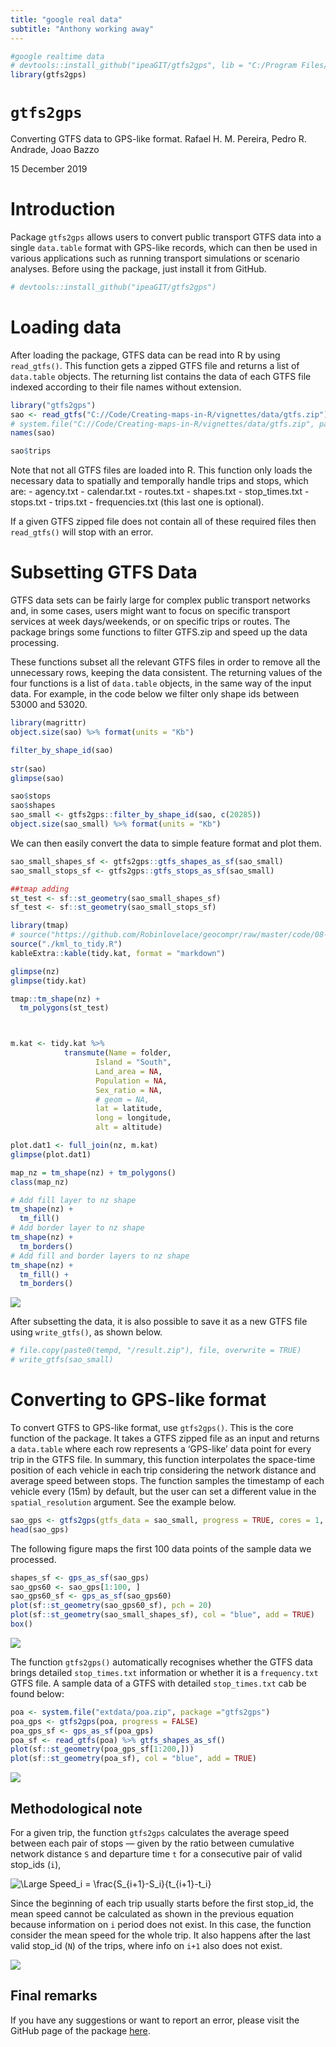```yaml
---
title: "google real data"
subtitle: "Anthony working away"
---
```

  
```r
#google realtime data
# devtools::install_github("ipeaGIT/gtfs2gps", lib = "C:/Program Files/R/R-3.6.2/library")
library(gtfs2gps)
```

# `gtfs2gps`

Converting GTFS data to GPS-like format. Rafael H. M. Pereira, Pedro R. Andrade, Joao Bazzo

15 December 2019

# Introduction

Package `gtfs2gps` allows users to convert public transport GTFS data
into a single `data.table` format with GPS-like records, which can then
be used in various applications such as running transport simulations or
scenario analyses. Before using the package, just install it from
GitHub.

```r
# devtools::install_github("ipeaGIT/gtfs2gps")
```

# Loading data

After loading the package, GTFS data can be read into R by using
`read_gtfs()`. This function gets a zipped GTFS file and returns a list
of `data.table` objects. The returning list contains the data of each
GTFS file indexed according to their file names without extension.

``` r
library("gtfs2gps")
sao <- read_gtfs("C://Code/Creating-maps-in-R/vignettes/data/gtfs.zip")
# system.file("C://Code/Creating-maps-in-R/vignettes/data/gtfs.zip", package ="gtfs2gps")
names(sao)
```

```r
sao$trips
```

Note that not all GTFS files are loaded into R. This function only loads
the necessary data to spatially and temporally handle trips and stops,
which are: - agency.txt - calendar.txt - routes.txt - shapes.txt -
  stop\_times.txt - stops.txt - trips.txt - frequencies.txt (this last one
                                                             is optional).

If a given GTFS zipped file does not contain all of these required files
then `read_gtfs()` will stop with an error.

# Subsetting GTFS Data

GTFS data sets can be fairly large for complex public transport networks
and, in some cases, users might want to focus on specific transport
services at week days/weekends, or on specific trips or routes. The
package brings some functions to filter GTFS.zip and speed up the data
processing.

These functions subset all the relevant GTFS files in order to remove
all the unnecessary rows, keeping the data consistent. The returning
values of the four functions is a list of `data.table` objects, in the
same way of the input data. For example, in the code below we filter
only shape ids between 53000 and 53020.

```r
library(magrittr)
object.size(sao) %>% format(units = "Kb")
```

```r
filter_by_shape_id(sao)
                   
str(sao)
glimpse(sao)

sao$stops
sao$shapes
sao_small <- gtfs2gps::filter_by_shape_id(sao, c(20285))
object.size(sao_small) %>% format(units = "Kb")
```

We can then easily convert the data to simple feature format and plot
them.

```r
sao_small_shapes_sf <- gtfs2gps::gtfs_shapes_as_sf(sao_small)
sao_small_stops_sf <- gtfs2gps::gtfs_stops_as_sf(sao_small)

##tmap adding
st_test <- sf::st_geometry(sao_small_shapes_sf)
sf_test <- sf::st_geometry(sao_small_stops_sf)

library(tmap)
# source("https://github.com/Robinlovelace/geocompr/raw/master/code/08-tmshape.R", print.eval = TRUE, prompt.echo = TRUE)
source("./kml_to_tidy.R")
kableExtra::kable(tidy.kat, format = "markdown")

glimpse(nz)
glimpse(tidy.kat)

tmap::tm_shape(nz) +
  tm_polygons(st_test)



m.kat <- tidy.kat %>%
            transmute(Name = folder,
                   Island = "South",
                   Land_area = NA,
                   Population = NA,
                   Sex_ratio = NA,
                   # geom = NA,
                   lat = latitude,
                   long = longitude,
                   alt = altitude)

plot.dat1 <- full_join(nz, m.kat)
glimpse(plot.dat1)

map_nz = tm_shape(nz) + tm_polygons()
class(map_nz)

# Add fill layer to nz shape
tm_shape(nz) +
  tm_fill()
# Add border layer to nz shape
tm_shape(nz) +
  tm_borders()
# Add fill and border layers to nz shape
tm_shape(nz) +
  tm_fill() +
  tm_borders()
```
![](https://github.com/ipeaGIT/gtfs2gps/blob/master/man/figures/sao_small_shapes_sf.jpg)

After subsetting the data, it is also possible to save it as a new GTFS
file using `write_gtfs()`, as shown below.

```r
# file.copy(paste0(tempd, "/result.zip"), file, overwrite = TRUE)
# write_gtfs(sao_small)
```

# Converting to GPS-like format

To convert GTFS to GPS-like format, use `gtfs2gps()`. This is the core
function of the package. It takes a GTFS zipped file as an input and
returns a `data.table` where each row represents a ‘GPS-like’ data point
for every trip in the GTFS file. In summary, this function interpolates
the space-time position of each vehicle in each trip considering the
network distance and average speed between stops. The function samples
the timestamp of each vehicle every \(15m\) by default, but the user can
set a different value in the `spatial_resolution` argument. See the
example below.

```r
sao_gps <- gtfs2gps(gtfs_data = sao_small, progress = TRUE, cores = 1, spatial_resolution = 15)
head(sao_gps)
```

The following figure maps the first 100 data points of the sample data
we processed.

```r
shapes_sf <- gps_as_sf(sao_gps)
sao_gps60 <- sao_gps[1:100, ]
sao_gps60_sf <- gps_as_sf(sao_gps60)
plot(sf::st_geometry(sao_gps60_sf), pch = 20)
plot(sf::st_geometry(sao_small_shapes_sf), col = "blue", add = TRUE)
box()
```

![](https://github.com/ipeaGIT/gtfs2gps/blob/master/man/figures/sao_gps60_sf.jpg)
  
The function `gtfs2gps()` automatically recognises whether the GTFS data
brings detailed `stop_times.txt` information or whether it is a
`frequency.txt` GTFS file. A sample data of a GTFS with detailed
`stop_times.txt` cab be found below:
  
``` r
poa <- system.file("extdata/poa.zip", package ="gtfs2gps")
poa_gps <- gtfs2gps(poa, progress = FALSE)
poa_gps_sf <- gps_as_sf(poa_gps)
poa_sf <- read_gtfs(poa) %>% gtfs_shapes_as_sf()
plot(sf::st_geometry(poa_gps_sf[1:200,]))
plot(sf::st_geometry(poa_sf), col = "blue", add = TRUE)

```

![](https://github.com/ipeaGIT/gtfs2gps/blob/master/man/figures/poa.jpg)

## Methodological note

For a given trip, the function `gtfs2gps` calculates the average speed
between each pair of stops — given by the ratio between cumulative
network distance `S` and departure time `t` for a consecutive pair of
valid stop\_ids (`i`),

<img src="https://latex.codecogs.com/svg.latex?\Large&space;Speed_i=\frac{S_{i+1}-S_i}{t_{i+1}-t_i}" title="\Large Speed_i = \frac{S_{i+1}-S_i}{t_{i+1}-t_i}" />
  
  Since the beginning of each trip usually starts before the first
stop\_id, the mean speed cannot be calculated as shown in the previous
equation because information on `i` period does not exist. In this case,
the function consider the mean speed for the whole trip. It also happens
after the last valid stop\_id (`N`) of the trips, where info on `i+1`
also does not exist.

![](https://github.com/ipeaGIT/gtfs2gps/blob/master/man/figures/speed.PNG)
  
## Final remarks
  
If you have any suggestions or want to report an error, please visit the
GitHub page of the package [here](https://github.com/ipeaGIT/gtfs2gps).
